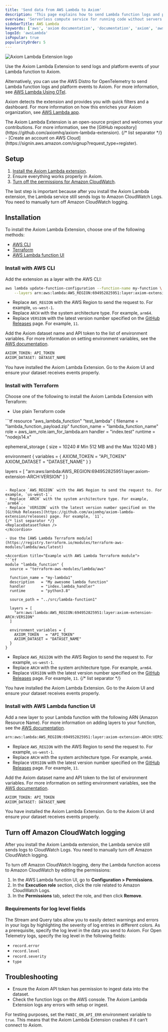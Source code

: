 ```yaml
---
title: 'Send data from AWS Lambda to Axiom'
description: 'This page explains how to send Lambda function logs and platform events to Axiom.'
overview: 'Serverless compute service for running code without servers'
sidebarTitle: AWS Lambda
keywords: ['aws', 'axiom documentation', 'documentation', 'axiom', 'aws lambda', 'axiom lambda extension', 'cloudwatch subscription filters', 'terraform', 'lambda function layer', 'environment variables']
logoId: 'awsLambda'
isPopular: true
popularityOrder: 5
---
```



<Frame>
  <img src="/doc-assets/shots/aws/blog-monitor-aws-lambda.png" alt="Axiom Lambda Extension logo" />
</Frame>

Use the Axiom Lambda Extension to send logs and platform events of your Lambda function to Axiom.

Alternatively, you can use the AWS Distro for OpenTelemetry to send Lambda function logs and platform events to Axiom. For more information, see [AWS Lambda Using OTel](/send-data/aws-lambda-dot).

Axiom detects the extension and provides you with quick filters and a dashboard. For more information on how this enriches your Axiom organization, see [AWS Lambda app](/apps/lambda).

<AwsDisclaimer />

<Note>
    The Axiom Lambda Extension is an open-source project and welcomes your contributions. For more information, see the [GitHub repository](https://github.com/axiomhq/axiom-lambda-extension).
</Note>

<Prerequisites />
{/* list separator */}
- [Create an account on AWS Cloud](https://signin.aws.amazon.com/signup?request_type=register).

## Setup

1. [Install the Axiom Lambda extension](#installation).
1. Ensure everything works properly in Axiom.
1. [Turn off the permissions for Amazon CloudWatch](#turn-off-cloudwatch-logging).

The last step is important because after you install the Axiom Lambda extension, the Lambda service still sends logs to Amazon CloudWatch Logs. You need to manually turn off Amazon CloudWatch logging.

## Installation

To install the Axiom Lambda Extension, choose one of the following methods:

- [AWS CLI](#install-with-aws-cli)
- [Terraform](#install-with-terraform)
- [AWS Lambda function UI](#install-with-aws-lambda-function-ui)

### Install with AWS CLI

<Steps>
<Step>

Add the extension as a layer with the AWS CLI:

```bash
aws lambda update-function-configuration --function-name my-function \
    --layers arn:aws:lambda:AWS_REGION:694952825951:layer:axiom-extension-ARCH:VERSION
```

- Replace `AWS_REGION` with the AWS Region to send the request to. For example, `us-west-1`.
- Replace `ARCH` with the system architecture type. For example, `arm64`.
- Replace `VERSION` with the latest version number specified on the [GitHub Releases](https://github.com/axiomhq/axiom-lambda-extension/releases) page. For example, `11`.

</Step>
<Step>

Add the Axiom dataset name and API token to the list of environment variables. For more information on setting environment variables, see the [AWS documentation](https://docs.aws.amazon.com/lambda/latest/dg/configuration-envvars.html).

```bash
AXIOM_TOKEN: API_TOKEN
AXIOM_DATASET: DATASET_NAME
```

<Info>
<ReplaceDatasetToken />
</Info>

</Step>
</Steps>

You have installed the Axiom Lambda Extension. Go to the Axiom UI and ensure your dataset receives events properly.

### Install with Terraform

Choose one of the following to install the Axiom Lambda Extension with Terraform:

- Use plain Terraform code

<Accordion title="Example with plain Terraform code">
```tf
resource "aws_lambda_function" "test_lambda" {
  filename      = "lambda_function_payload.zip"
  function_name = "lambda_function_name"
  role          = aws_iam_role.iam_for_lambda.arn
  handler       = "index.test"
  runtime       = "nodejs14.x"

  ephemeral_storage {
    size = 10240 # Min 512 MB and the Max 10240 MB
  }

  environment {
    variables = {
      AXIOM_TOKEN   = "API_TOKEN"
      AXIOM_DATASET = "DATASET_NAME"
    }
  }

  layers = [
    "arn:aws:lambda:AWS_REGION:694952825951:layer:axiom-extension-ARCH:VERSION"
  ]
}
```

- Replace `AWS_REGION` with the AWS Region to send the request to. For example, `us-west-1`.
- Replace `ARCH` with the system architecture type. For example, `arm64`.
- Replace `VERSION` with the latest version number specified on the [GitHub Releases](https://github.com/axiomhq/axiom-lambda-extension/releases) page. For example, `11`.
{/* list separator */}
<ReplaceDatasetToken />
</Accordion>

- Use the [AWS Lambda Terraform module](https://registry.terraform.io/modules/terraform-aws-modules/lambda/aws/latest)

<Accordion title="Example with AWS Lambda Terraform module">
```tf
module "lambda_function" {
  source = "terraform-aws-modules/lambda/aws"

  function_name = "my-lambda1"
  description   = "My awesome lambda function"
  handler       = "index.lambda_handler"
  runtime       = "python3.8"

  source_path = "../src/lambda-function1"

  layers = [
    "arn:aws:lambda:AWS_REGION:694952825951:layer:axiom-extension-ARCH:VERSION"
  ]

  environment_variables = {
    AXIOM_TOKEN   = "API_TOKEN"
    AXIOM_DATASET = "DATASET_NAME"
  }
}
```

- Replace `AWS_REGION` with the AWS Region to send the request to. For example, `us-west-1`.
- Replace `ARCH` with the system architecture type. For example, `arm64`.
- Replace `VERSION` with the latest version number specified on the [GitHub Releases](https://github.com/axiomhq/axiom-lambda-extension/releases) page. For example, `11`.
{/* list separator */}
<ReplaceDatasetToken />
</Accordion>

You have installed the Axiom Lambda Extension. Go to the Axiom UI and ensure your dataset receives events properly.

### Install with AWS Lambda function UI

<Steps>
<Step>

Add a new layer to your Lambda function with the following ARN (Amazon Resource Name). For more information on adding layers to your function, see the [AWS documentation](https://docs.aws.amazon.com/lambda/latest/dg/adding-layers.html).
```bash
arn:aws:lambda:AWS_REGION:694952825951:layer:axiom-extension-ARCH:VERSION
```

- Replace `AWS_REGION` with the AWS Region to send the request to. For example, `us-west-1`.
- Replace `ARCH` with the system architecture type. For example, `arm64`.
- Replace `VERSION` with the latest version number specified on the [GitHub Releases](https://github.com/axiomhq/axiom-lambda-extension/releases) page. For example, `11`.

</Step>
<Step>

Add the Axiom dataset name and API token to the list of environment variables. For more information on setting environment variables, see the [AWS documentation](https://docs.aws.amazon.com/lambda/latest/dg/configuration-envvars.html).

```bash
AXIOM_TOKEN: API_TOKEN
AXIOM_DATASET: DATASET_NAME
```

<Info>
<ReplaceDatasetToken />
</Info>

</Step>
</Steps>

You have installed the Axiom Lambda Extension. Go to the Axiom UI and ensure your dataset receives events properly.

## Turn off Amazon CloudWatch logging

After you install the Axiom Lambda extension, the Lambda service still sends logs to CloudWatch Logs. You need to manually turn off Amazon CloudWatch logging.

To turn off Amazon CloudWatch logging, deny the Lambda function access to Amazon CloudWatch by editing the permissions:

1. In the AWS Lambda function UI, go to **Configuration > Permissions**.
1. In the **Execution role** section, click the role related to Amazon CloudWatch Logs.
1. In the **Permissions** tab, select the role, and then click **Remove**.

### Requirements for log level fields

The Stream and Query tabs allow you to easily detect warnings and errors in your logs by highlighting the severity of log entries in different colors. As a prerequisite, specify the log level in the data you send to Axiom. For Open Telemetry logs, specify the log level in the following fields:
- `record.error`
- `record.level`
- `record.severity`
- `type`

## Troubleshooting

- Ensure the Axiom API token has permission to ingest data into the dataset.
- Check the function logs on the AWS console. The Axiom Lambda Extension logs any errors with setup or ingest.

For testing purposes, set the `PANIC_ON_API_ERR` environment variable to `true`. This means that the Axiom Lambda Extension crashes if it can’t connect to Axiom.
